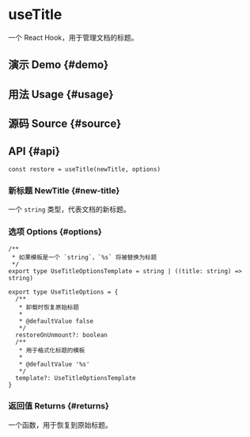 # useTitle


<HooksType category="Browser" />

一个 React Hook，用于管理文档的标题。

## 演示 Demo \{#demo}


<App />

## 用法 Usage \{#usage}



## 源码 Source \{#source}


<Source />

## API \{#api}

```tsx
const restore = useTitle(newTitle, options)
```

### 新标题 NewTitle \{#new-title}

一个 `string` 类型，代表文档的新标题。

### 选项 Options \{#options}

```tsx
/**
 * 如果模板是一个 `string`，`%s` 将被替换为标题
 */
export type UseTitleOptionsTemplate = string | ((title: string) => string)

export type UseTitleOptions = {
  /**
   * 卸载时恢复原始标题
   *
   * @defaultValue false
   */
  restoreOnUnmount?: boolean
  /**
   * 用于格式化标题的模板
   *
   * @defaultValue '%s'
   */
  template?: UseTitleOptionsTemplate
}
```

### 返回值 Returns \{#returns}

一个函数，用于恢复到原始标题。
